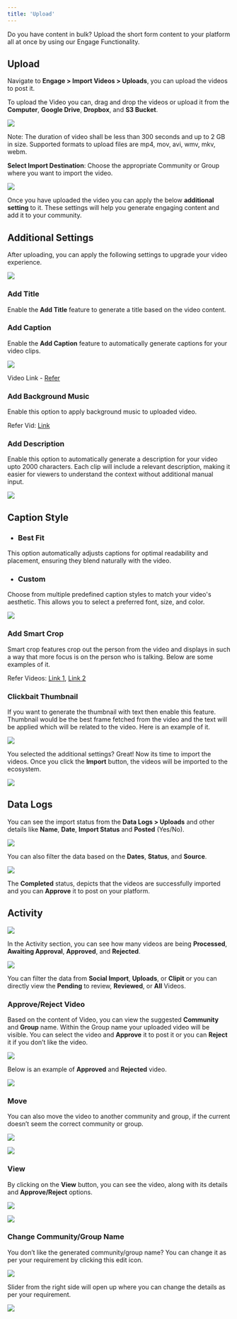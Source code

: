 ```yaml
---
title: 'Upload'
---
```



Do you have content in bulk? Upload the short form content to your platform all at once by using our Engage Functionality. 



## Upload

  

Navigate to **Engage > Import Videos > Uploads**, you can upload the videos to post it.

  
  

To upload the Video you can, drag and drop the videos or upload it from the **Computer**, **Google Drive**, **Dropbox**, and **S3 Bucket**.

![](https://lh7-rt.googleusercontent.com/docsz/AD_4nXcrquhe0Q-_B6Pj4owV3okoL2-loyJ__pWYtbPHKH_oR-lSbFgj6UMJPEb7ORuJBo1kGocwMmiGzeQjwrwWLe5ljwsKQhS3oLZ24hcptl9SVysGZQYZTIXcKY3MBYADG0iN-7zeOQ?key=jSkymFA9GGO8XLgzpwiooA)

  
<Note>

Note: The duration of video shall be less than 300 seconds and up to 2 GB in size. Supported formats to upload files are mp4, mov, avi, wmv, mkv, webm.

</Note>  
  
  
  

**Select Import Destination**: Choose the appropriate Community or Group where you want to import the video.

  

![](https://lh7-rt.googleusercontent.com/docsz/AD_4nXdn5QHfCre-LYIN6h3BTMeX_Fw503QEGaC-YYCetY2XfX_e5AacWXzk05wdLkTl_Bp1hULA74ImBZVhb_mXFg1MtRhErKJQN8utJXlON1vM04UOvteME3dlOvTNtNE6VbWBM8z2wg?key=jSkymFA9GGO8XLgzpwiooA)

  

Once you have uploaded the video you can apply the below **additional setting** to it. These settings will help you generate engaging content and add it to your community.

## Additional Settings

After uploading, you can apply the following settings to upgrade your video experience.

![](https://lh7-rt.googleusercontent.com/docsz/AD_4nXeLva-HgYvRAaCeP0-pgWTfjoYiW32sbe0Hb-oq57MHbXMfvTnNoIadcc7xguDaO0NHd9peFl2HTD5r9G5SL6TwcGE_SG0eKA2-jtBaCvwVpXGgVoLkFunskJg8Xmkh8AAemAYX?key=jSkymFA9GGO8XLgzpwiooA)

### Add Title

  

Enable the **Add Title** feature to generate a title based on the video content.


  

### Add Caption

  

Enable the **Add Caption** feature to automatically generate captions for your video clips.


  
  
  

![](https://lh7-rt.googleusercontent.com/docsz/AD_4nXfhK3wLzOxPYAtju03a9wG2cPXUe25-SD5VSnX_e4ResTDbPptmDqbHo73eRjJiYPigPCBqAOOs78eoaBBoFTvTZ88Y3CxjdeY8zR12Xhbx1p9OisQ4A2b78XSeek9TJsXUh_vCjg?key=jSkymFA9GGO8XLgzpwiooA)

  
  

Video Link - [Refer](https://github.com/GenuinOrg/docs/blob/main/visual-aids/Title%20and%20Caption.mp4)

  
  

### Add Background Music

Enable this option to apply background music to uploaded video.

  
  

Refer Vid: [Link](https://youtube.com/shorts/IssL1-1CKVo?feature=share)

### Add Description

  

Enable this option to automatically generate a description for your video upto 2000 characters. Each clip will include a relevant description, making it easier for viewers to understand the context without additional manual input.

  

![](https://lh7-rt.googleusercontent.com/docsz/AD_4nXeoAI9jcMxAM1Qw_6sEq8GGXqkNU4tRNA-A7gcHOblgYPd_alVsrxXkr8ieCdUwNc-_czveFkV91b6_Y4K9JHQZpm25UjUZWXTqf4L2esSEy4QqKpDtNn_0wr9SjqUkIko3jqM7dw?key=jSkymFA9GGO8XLgzpwiooA)

## Caption Style

  

-   ### Best Fit
    

This option automatically adjusts captions for optimal readability and placement, ensuring they blend naturally with the video.

-   ### Custom
    

  

Choose from multiple predefined caption styles to match your video's aesthetic. This allows you to select a preferred font, size, and color.

  

![](https://lh7-rt.googleusercontent.com/docsz/AD_4nXdmtBGp2-qQh341c9aXfTt0fzvUn4A9yMUdtPeIa79LftDMbezIq3cl2ApxXIl38zjT17v8nFk66HR5ATYnrBy8tsB-PftPj839RCK8Jg_NxiPs64QxetbG3TOb1RjWRbc_vJRNnQ?key=jSkymFA9GGO8XLgzpwiooA)

  

### Add Smart Crop

  

Smart crop features crop out the person from the video and displays in such a way that more focus is on the person who is talking. Below are some examples of it.

  

Refer Videos: [Link 1](https://github.com/GenuinOrg/docs/blob/main/visual-aids/Smart%20Crop%20Example%201.mp4), [Link 2](https://github.com/GenuinOrg/docs/blob/main/visual-aids/Smart%20Crop%20Example%202.mp4)

  
  

### Clickbait Thumbnail

  

If you want to generate the thumbnail with text then enable this feature. Thumbnail would be the best frame fetched from the video and the text will be applied which will be related to the video. Here is an example of it.

  

![](https://lh7-rt.googleusercontent.com/docsz/AD_4nXeyRvlRIRCQvscu5zjefVK0Tmrf_yNziuPM_KWqlkblE8UZ1zRmbXcx0mvVVhnCw9V1mklrRW2Yr5GIgiyRsS_MTtYPmmIw0qaz4_ZGNlru5H63F1Xl0KqTWqFPbQVkF5x1yhxa7A?key=jSkymFA9GGO8XLgzpwiooA)

  
  

You selected the additional settings? Great! Now its time to import the videos. Once you click the **Import** button, the videos will be imported to the ecosystem.

  

![](https://lh7-rt.googleusercontent.com/docsz/AD_4nXfB_Wl3Uti9CctCSgMmIbdhnsxhsf4aZ9SKl6kKqUziKwW4Hl74fbhguaI2OPp678TtIJcmpytcZ_34tc5PZAnjhxLB_SotOfUoUyVj-5xwnUvELvsTr6_nKmIAFovDng9JYfPe?key=jSkymFA9GGO8XLgzpwiooA)

  

## Data Logs

  

You can see the import status from the **Data Logs > Uploads** and other details like **Name**, **Date**, **Import Status** and **Posted** (Yes/No).

  

![](https://lh7-rt.googleusercontent.com/docsz/AD_4nXe2jZgsAjPME1UaN16lI6ajtokHqQwkHF_D8A1QMmYqWydVeuxoeFzUH7tDDm6_PWBCt9UuLnrB-TfPbCYn4B0tf-DsPHGn7G6Pkj96JPWGEY2VtMcVN4jREm-mDW-TKh6SJ0Rj?key=jSkymFA9GGO8XLgzpwiooA)

  

You can also filter the data based on the **Dates**, **Status**, and **Source**.

  

![](https://lh7-rt.googleusercontent.com/docsz/AD_4nXe6snO1q4B-jdyva7WWLLJrvoj2Z4_-CRsyESDXSWjc-97ynDnRd-0Hc1SBV0Fyoerbbd-FbONwRdVwpLao-7Mu21Sem5wUbmH7RjnFnybDDh15wu9lxuwgRDVoXOMvp54zf9jMjw?key=jSkymFA9GGO8XLgzpwiooA)

  

The **Completed** status, depicts that the videos are successfully imported and you can **Approve** it to post on your platform.

  

## Activity

  

![](https://lh7-rt.googleusercontent.com/docsz/AD_4nXdPCxEELAth7WBBbwlDKUW1_rMTsccC07-4mUuuth0EY2zzE7xie3BD8WNKaHOi71grj63JfovkABbkBQE6Rds58XbXBO-NnBEVmATAzzYgtmQgiv9In7C4IDrGmbc96DRQ3-rzDmSxP8cUe-swrxaN_Lii?key=jSkymFA9GGO8XLgzpwiooA)

  

In the Activity section, you can see how many videos are being **Processed**, **Awaiting Approval**, **Approved**, and **Rejected**.

  

![](https://lh7-rt.googleusercontent.com/docsz/AD_4nXemVNVhkgu7Ln6Lh8O_UIvqlE-6kl6kBZUrYDkn_yI3Ry_6KLqd0Fs4Nd0cjBylM01SsSBZ48dfPBbdLNQz-z0yuDX57_XtiuiUs802zTyGeQSTUAevbtLR0RxW4Aqn2yI9vBfoTIDMc_pJi4FeJWa7e_L1?key=jSkymFA9GGO8XLgzpwiooA)

  

You can filter the data from **Social Import**, **Uploads**, or **Clipit** or you can directly view the **Pending** to review, **Reviewed**, or **All** Videos.

  
  
  

### Approve/Reject Video

  

Based on the content of Video, you can view the suggested **Community** and **Group** name. Within the Group name your uploaded video will be visible. You can select the video and **Approve** it to post it or you can **Reject** it if you don’t like the video.

  

![](https://lh7-rt.googleusercontent.com/docsz/AD_4nXcQqbgkUEmW76vfVO1uSnWCd9hPqfOwhxc1UwKr0TdTED-BTJGKjaI7nn-iN8ts3tsha16AdaOP4zDtvB-YJTtdPshb1-OqZWG3xGcFTdW1_vMDLuku58Q3tD5rab20IUXvy3YcUnUdLAI0V94PWI0fGc5j?key=jSkymFA9GGO8XLgzpwiooA)

  

Below is an example of **Approved** and **Rejected** video.

  

![](https://lh7-rt.googleusercontent.com/docsz/AD_4nXcVudThpA_F4XOv-SVKzWYwPerkOtcD2zM6apGlB3x22V4M74F_w2FUYJAflfVh_75cJHerJoWvBT9nJnrsM2zPiKWyM57J8d2jLq2BZXVT0a5RbruOSbNRST0Tg3NM0KZCPq9SNDsaxd5CdHOVk1QiNQ?key=jSkymFA9GGO8XLgzpwiooA)

  

### Move

  

You can also move the video to another community and group, if the current doesn’t seem the correct community or group.

  

![](https://lh7-rt.googleusercontent.com/docsz/AD_4nXf1o9_sRxcePViInhaZQdJYMm3lu420Be6aKlEZHylvopNF5m3B8CgzvkJlbV0XWeclW5KRFghOlIhDQIm1O9i9LxcbsT1jpwcpJOyFJaRqVj1xQPgaI3hyKwTokDHD9K_KP6R8_dTJfxyg1zbqTN-ULbu7?key=jSkymFA9GGO8XLgzpwiooA)

  

![](https://lh7-rt.googleusercontent.com/docsz/AD_4nXd41m4GTOq3kY6C6FWNKddy50ZTRFneyQap0nUGY0o6iIC96yjjeYMr-QmvG6FwrJChkCiJr-DrfL3RIBdIoQPRb13sXyymPnIjS8GI2OarfJHUfINB4qZw7ZrprZRwnOaZUjfqyMSGLRRs4iq4uRScSQ8?key=jSkymFA9GGO8XLgzpwiooA)

  
  

### View

  

By clicking on the **View** button, you can see the video, along with its details and **Approve/Reject** options.

  

![](https://lh7-rt.googleusercontent.com/docsz/AD_4nXdbqOVPMocHUFtyvfmMxtfupE8RA2KSpblQJchBdOne6ottYRsZKCysuj3XtGOShsGgIzSiLg1EzY8cpvty6uB6wehl1xmM3VT-aYUhCEJ0qtBzc7hU8t15JxRnTDVTe4x95zBKhg?key=jSkymFA9GGO8XLgzpwiooA)

  

![](https://lh7-rt.googleusercontent.com/docsz/AD_4nXci5iMnxY8Xn6_I7iJ6qqzeORS640a9f59E-cRufTQ5ifWW-JpcoAmAuZQYkA6q3fBArnRUc5eGcUehoweVwrT3y1j47XtS51IXAPFURQyDDKmLHc4em6a5o-3X0MZIrHE9dgYNhQ?key=jSkymFA9GGO8XLgzpwiooA)

### Change Community/Group Name

  

You don’t like the generated community/group name? You can change it as per your requirement by clicking this edit icon.

  

![](https://lh7-rt.googleusercontent.com/docsz/AD_4nXc57gH5ACdl1nZZEHmnCwLLH0Tl2OmI9Hyuz54lWDInWuOV4A1P6hfQDYDEYAOjryreuKOnhiLb_fYfmrCSEuLzas--KlKWmQqIr7qLZW2AUN4wfCxYSxbtXvxFUnBV3648qIYA7Q?key=jSkymFA9GGO8XLgzpwiooA)

  

Slider from the right side will open up where you can change the details as per your requirement.

  

![](https://lh7-rt.googleusercontent.com/docsz/AD_4nXeVSbyimQKJOXn4FQtnhCbkhJ6g82Pi2q9UnLHo09eV73iqSQOl4djFMDHKyxkKU4j-zaqkqo844tG5b-bn96yDFiskddTyjNO59h9W1yiG9uestGqqtF5WIwexVx1bB1T4B7A1rg?key=jSkymFA9GGO8XLgzpwiooA)
